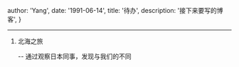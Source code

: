 
  author: 'Yang',
  date: '1991-06-14',
  title: '待办',
  description:
    '接下来要写的博客',
}



---

1. 北海之旅

    -- 通过观察日本同事，发现与我们的不同
